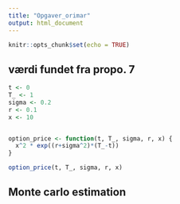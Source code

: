 ```yaml
---
title: "Opgaver_orimar"
output: html_document
---
```


```r
knitr::opts_chunk$set(echo = TRUE)
```


## værdi fundet fra propo. 7

```r

t <- 0
T_ <- 1
sigma <- 0.2
r <- 0.1
x <- 10


option_price <- function(t, T_, sigma, r, x) {
  x^2 * exp((r+sigma^2)*(T_-t))
}

option_price(t, T_, sigma, r, x)

```


## Monte carlo estimation

```r




```

